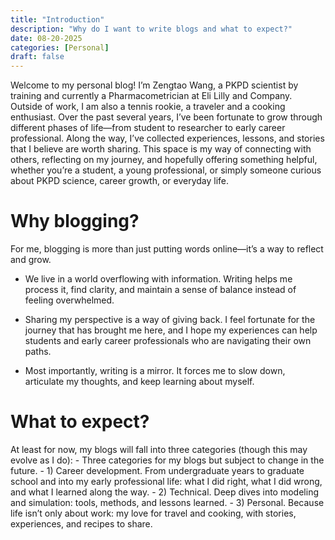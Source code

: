 ```yaml
---
title: "Introduction"
description: "Why do I want to write blogs and what to expect?"
date: 08-20-2025
categories: [Personal]
draft: false
---
```


Welcome to my personal blog! I’m Zengtao Wang, a PKPD scientist by training and currently a Pharmacometrician at Eli Lilly and Company. Outside of work, I am also a tennis rookie, a traveler and a cooking enthusiast. Over the past several years, I’ve been fortunate to grow through different phases of life—from student to researcher to early career professional. Along the way, I’ve collected experiences, lessons, and stories that I believe are worth sharing. This space is my way of connecting with others, reflecting on my journey, and hopefully offering something helpful, whether you’re a student, a young professional, or simply someone curious about PKPD science, career growth, or everyday life.

# Why blogging?

For me, blogging is more than just putting words online—it’s a way to reflect and grow.

-   We live in a world overflowing with information. Writing helps me process it, find clarity, and maintain a sense of balance instead of feeling overwhelmed.

-   Sharing my perspective is a way of giving back. I feel fortunate for the journey that has brought me here, and I hope my experiences can help students and early career professionals who are navigating their own paths.

-   Most importantly, writing is a mirror. It forces me to slow down, articulate my thoughts, and keep learning about myself.

# What to expect?

At least for now, my blogs will fall into three categories (though this may evolve as I do): - Three categories for my blogs but subject to change in the future. - 1) Career development. From undergraduate years to graduate school and into my early professional life: what I did right, what I did wrong, and what I learned along the way. - 2) Technical. Deep dives into modeling and simulation: tools, methods, and lessons learned. - 3) Personal. Because life isn’t only about work: my love for travel and cooking, with stories, experiences, and recipes to share.

